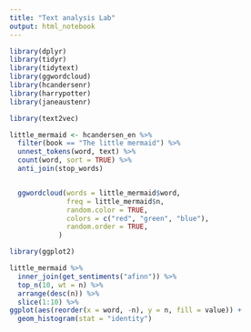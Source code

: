 ```yaml
---
title: "Text analysis Lab"
output: html_notebook
---
```


```r
library(dplyr)
library(tidyr)
library(tidytext)
library(ggwordcloud)
library(hcandersenr)
library(harrypotter)
library(janeaustenr)

library(text2vec)
```

```r
little_mermaid <- hcandersen_en %>%
  filter(book == "The little mermaid") %>%
  unnest_tokens(word, text) %>%
  count(word, sort = TRUE) %>%
  anti_join(stop_words)


  ggwordcloud(words = little_mermaid$word, 
              freq = little_mermaid$n, 
              random.color = TRUE,
              colors = c("red", "green", "blue"),
              random.order = TRUE,
            )
```


```r
library(ggplot2)

little_mermaid %>%
  inner_join(get_sentiments("afinn")) %>%
  top_n(10, wt = n) %>%
  arrange(desc(n)) %>%
  slice(1:10) %>%
ggplot(aes(reorder(x = word, -n), y = n, fill = value)) +
  geom_histogram(stat = "identity")
```




